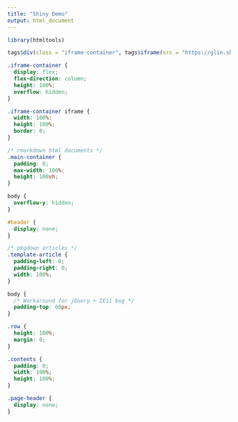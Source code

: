 ```yaml
---
title: "Shiny Demo"
output: html_document
---
```


```r
library(htmltools)

tags$div(class = "iframe-container", tags$iframe(src = "https://glin.shinyapps.io/reactable"))
```

```css
.iframe-container {
  display: flex;
  flex-direction: column;
  height: 100%;
  overflow: hidden;
}

.iframe-container iframe {
  width: 100%;
  height: 100%;
  border: 0;
}

/* rmarkdown html documents */
.main-container {
  padding: 0;
  max-width: 100%;
  height: 100vh;
}

body {
  overflow-y: hidden;
}

#header {
  display: none;
}

/* pkgdown articles */
.template-article {
  padding-left: 0;
  padding-right: 0;
  width: 100%;
}

body {
  /* Workaround for jQuery + IE11 bug */
  padding-top: 60px;
}

.row {
  height: 100%;
  margin: 0;
}

.contents {
  padding: 0;
  width: 100%;
  height: 100%;
}

.page-header {
  display: none;
}
```
